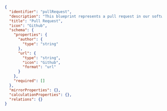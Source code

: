 ```json showLineNumbers
{
  "identifier": "pullRequest",
  "description": "This blueprint represents a pull request in our software catalog",
  "title": "Pull Request",
  "icon": "Github",
  "schema": {
    "properties": {
      "author": {
        "type": "string"
      },
      "url": {
        "type": "string",
        "icon": "Github",
        "format": "url"
      }
    },
    "required": []
  },
  "mirrorProperties": {},
  "calculationProperties": {},
  "relations": {}
}
```
